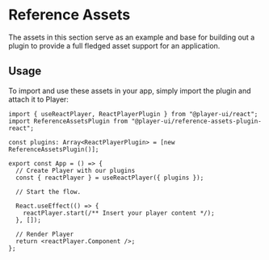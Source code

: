 
<Meta title="Reference Assets/Intro" />

# Reference Assets

The assets in this section serve as an example and base for building out a plugin to provide a full fledged asset support for an application.

## Usage

To import and use these assets in your app, simply import the plugin and attach it to Player:

```tsx
import { useReactPlayer, ReactPlayerPlugin } from "@player-ui/react";
import ReferenceAssetsPlugin from "@player-ui/reference-assets-plugin-react";

const plugins: Array<ReactPlayerPlugin> = [new ReferenceAssetsPlugin()];

export const App = () => {
  // Create Player with our plugins
  const { reactPlayer } = useReactPlayer({ plugins });

  // Start the flow.

  React.useEffect(() => {
    reactPlayer.start(/** Insert your player content */);
  }, []);

  // Render Player
  return <reactPlayer.Component />;
};
```
